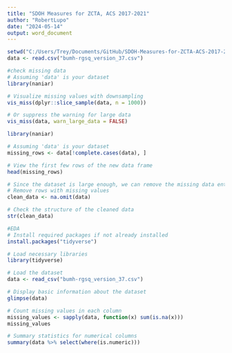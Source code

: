 ```yaml
---
title: "SDOH Measures for ZCTA, ACS 2017-2021"
author: "RobertLupo"
date: "2024-05-14"
output: word_document
---
```


```r
setwd("C:/Users/Trey/Documents/GitHub/SDOH-Measures-for-ZCTA-ACS-2017-2021")
data <- read.csv("bumh-rgsq_version_37.csv")

#check missing data
# Assuming 'data' is your dataset
library(naniar)

# Visualize missing values with downsampling
vis_miss(dplyr::slice_sample(data, n = 1000))

# Or suppress the warning for large data
vis_miss(data, warn_large_data = FALSE)

library(naniar)

# Assuming 'data' is your dataset
missing_rows <- data[!complete.cases(data), ]

# View the first few rows of the new data frame
head(missing_rows)

# Since the dataset is large enough, we can remove the missing data entries
# Remove rows with missing values
clean_data <- na.omit(data)

# Check the structure of the cleaned data
str(clean_data)

```

```r
#EDA
# Install required packages if not already installed
install.packages("tidyverse")

# Load necessary libraries
library(tidyverse)

# Load the dataset
data <- read_csv("bumh-rgsq_version_37.csv")

# Display basic information about the dataset
glimpse(data)

# Count missing values in each column
missing_values <- sapply(data, function(x) sum(is.na(x)))
missing_values

# Summary statistics for numerical columns
summary(data %>% select(where(is.numeric)))





```

